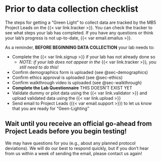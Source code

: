 # Prior to data collection checklist

The steps for getting a "Green Light" to collect data are tracked by the MB5 Project Leads on the {{< var link.tracker >}}. You can check the tracker to see what steps your lab has completed. If you have any questions or think your lab’s progress is not up-to-date, {{< var email.emailus >}}.

As a reminder, **BEFORE BEGINNING DATA COLLECTION** your lab needs to:

-   Complete the {{< var link.signup >}} if your lab has not already done so
    -   *NOTE: if your lab does not appear in the* {{< var link.tracker >}}*, you still need to do this!*
-   Confirm demographics form is uploaded (see @sec-demographics)
-   Confirm ethics approval is uploaded (see @sec-ethics)
-   Confirm walkthrough video is uploaded (see @sec-walkthrough)
-   **Complete the Lab Questionnaire** THIS DOESN'T EXIST YET 
-   Validate dummy or pilot data using the {{< var link.validator >}} and upload validated data using the {{< var link.upload >}}
-   Send email to Project Leads ({{< var email.support >}}) to let us know that you are ready for "Geen-Lighting"

::: callout-important
## Wait until you receive an official go-ahead from Project Leads before you begin testing! {.unnumbered}

We may have questions for you (e.g., about any planned protocol deviations). We will do our best to respond quickly, but if you don’t hear from us within a week of sending the email, please contact us again!
:::
